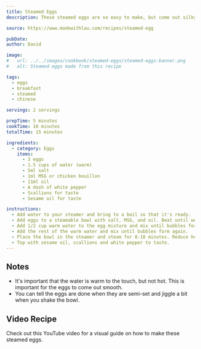 ```yaml
---
title: Steamed Eggs
description: These steamed eggs are so easy to make, but come out silky and smooth every time. They make a great breakfast.

source: https://www.madewithlau.com/recipes/steamed-egg

pubDate:
author: David

image:
#   url: ../../images/cookbook/steamed-eggs/steamed-eggs-banner.png
#   alt: Steamed eggs made from this recipe

tags:
  - eggs
  - breakfast
  - steamed
  - chinese

servings: 2 servings

prepTime: 5 minutes
cookTime: 10 minutes
totalTime: 15 minutes

ingredients:
  - category: Eggs
    items:
      - 3 eggs
      - 1.5 cups of water (warm)
      - 5ml salt
      - 1ml MSG or chicken bouillon
      - 11ml oil
      - A dash of white pepper
      - Scallions for taste
      - Sesame oil for taste

instructions:
  - Add water to your steamer and bring to a boil so that it's ready.
  - Add eggs to a steamable bowl with salt, MSG, and oil. Beat until well combined.
  - Add 1/2 cup warm water to the egg mixture and mix until bubbles form.
  - Add the rest of the warm water and mix until bubbles form again.
  - Place the bowl in the steamer and steam for 8-10 minutes. Reduce heat after steamer is boiling.
  - Top with sesame oil, scallions and white pepper to taste.
---
```



## Notes

- It's important that the water is warm to the touch, but not hot. This is important for the eggs to come out smooth.
- You can tell the eggs are done when they are semi-set and jiggle a bit when you shake the bowl.

<ImageRecipe
  src={tofuTikkaMasala}
  alt="Tofu tikka masala made from this recipe"
/>

## Video Recipe

Check out this YouTube video for a visual guide on how to make these steamed eggs.

<VideoPlayerYouTube src="https://www.youtube-nocookie.com/embed/JAo99RBfmT4?si=OEhPwwzVPm2h7gOH&rel=0" />
